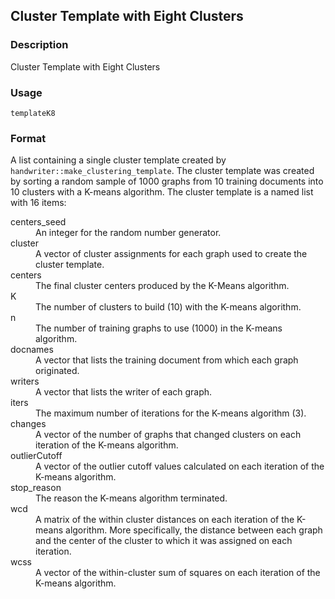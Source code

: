 
## Cluster Template with Eight Clusters {.unnumbered}


### Description

Cluster Template with Eight Clusters



### Usage

<pre><code class='language-R'>templateK8
</code></pre>


### Format

A list containing a single cluster template created by
<code>handwriter::make_clustering_template</code>. The cluster template was created by sorting
a random sample of 1000 graphs from 10 training documents into 10 clusters
with a K-means algorithm. The cluster template is a named list with 16
items:


<dl>
<dt>centers_seed</dt><dd>An integer for the random number generator.
</dd>
<dt>cluster</dt><dd>A vector of cluster assignments
for each graph used to create the cluster template.
</dd>
<dt>centers</dt><dd>The final cluster centers produced by the K-Means algorithm.
</dd>
<dt>K</dt><dd>The number of clusters to build (10) with the K-means algorithm.
</dd>
<dt>n</dt><dd>The number of training graphs to use (1000) in the K-means
algorithm.
</dd>
<dt>docnames</dt><dd>A vector that lists the training document from which each graph originated.
</dd>
<dt>writers</dt><dd>A vector that lists the writer of each graph.
</dd>
<dt>iters</dt><dd>The maximum number of iterations for the K-means
algorithm (3).
</dd>
<dt>changes</dt><dd>A vector of the number of graphs that
changed clusters on each iteration of the K-means algorithm.
</dd>
<dt>outlierCutoff</dt><dd>A vector of the outlier cutoff values calculated on
each iteration of the K-means algorithm.
</dd>
<dt>stop_reason</dt><dd>The reason the
K-means algorithm terminated.
</dd>
<dt>wcd</dt><dd>A matrix of the within cluster
distances on each iteration of the K-means algorithm. More specifically,
the distance between each graph and the center of the cluster to which it
was assigned  on each iteration.
</dd>
<dt>wcss</dt><dd>A vector of the
within-cluster sum of squares on each iteration of the K-means algorithm.
</dd></dl>



